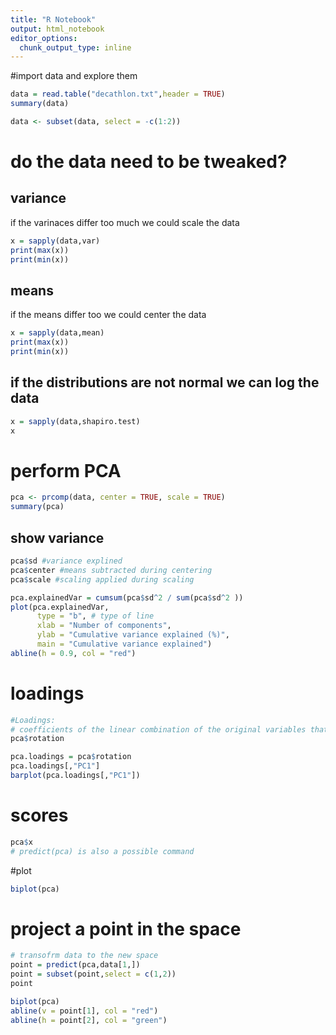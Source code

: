 ```yaml
---
title: "R Notebook"
output: html_notebook
editor_options: 
  chunk_output_type: inline
---
```

#import data and explore them
```r
data = read.table("decathlon.txt",header = TRUE)
summary(data)
```



```r
data <- subset(data, select = -c(1:2))
```

# do the data need to be tweaked?
## variance
if the varinaces differ too much we could scale the data
```r
x = sapply(data,var)
print(max(x))
print(min(x))
```
## means
if the means differ too we could center the data
```r
x = sapply(data,mean)
print(max(x))
print(min(x))
```
## if the distributions are not normal we can log the data
```r
x = sapply(data,shapiro.test)
x
```

# perform PCA
```r
pca <- prcomp(data, center = TRUE, scale = TRUE)
summary(pca)
```
## show variance
```r
pca$sd #variance explined
pca$center #means subtracted during centering
pca$scale #scaling applied during scaling
```

```r
pca.explainedVar = cumsum(pca$sd^2 / sum(pca$sd^2 ))
plot(pca.explainedVar,
      type = "b", # type of line
      xlab = "Number of components", 
      ylab = "Cumulative variance explained (%)",
      main = "Cumulative variance explained")
abline(h = 0.9, col = "red")
```
# loadings
```r
#Loadings:
# coefficients of the linear combination of the original variables that defines each principal component
pca$rotation
```
```r
pca.loadings = pca$rotation
pca.loadings[,"PC1"]
barplot(pca.loadings[,"PC1"])
```

# scores
```r
pca$x
# predict(pca) is also a possible command
```
#plot
```r
biplot(pca)
```


# project a point in the space
```r
# transofrm data to the new space
point = predict(pca,data[1,])
point = subset(point,select = c(1,2))
point
```
```r
biplot(pca)
abline(v = point[1], col = "red")
abline(h = point[2], col = "green")
```




